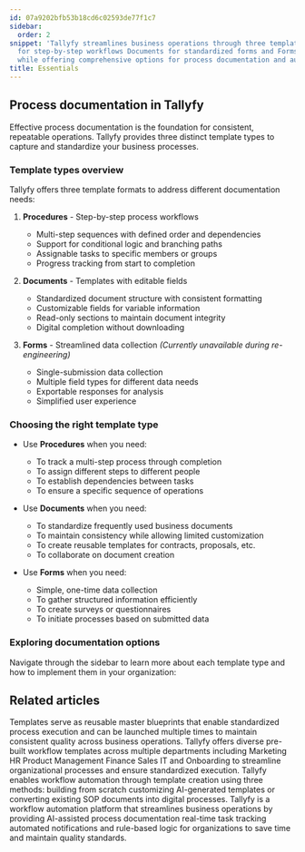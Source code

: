 ```yaml
---
id: 07a9202bfb53b18cd6c02593de77f1c7
sidebar:
  order: 2
snippet: 'Tallyfy streamlines business operations through three template types: Procedures
  for step-by-step workflows Documents for standardized forms and Forms for data collection
  while offering comprehensive options for process documentation and automation.'
title: Essentials
---
```


## Process documentation in Tallyfy

Effective process documentation is the foundation for consistent, repeatable operations. Tallyfy provides three distinct template types to capture and standardize your business processes.

### Template types overview

Tallyfy offers three template formats to address different documentation needs:

1. **Procedures** - Step-by-step process workflows
   - Multi-step sequences with defined order and dependencies
   - Support for conditional logic and branching paths
   - Assignable tasks to specific members or groups
   - Progress tracking from start to completion

2. **Documents** - Templates with editable fields
   - Standardized document structure with consistent formatting
   - Customizable fields for variable information
   - Read-only sections to maintain document integrity
   - Digital completion without downloading

3. **Forms** - Streamlined data collection *(Currently unavailable during re-engineering)*
   - Single-submission data collection
   - Multiple field types for different data needs
   - Exportable responses for analysis
   - Simplified user experience

### Choosing the right template type

- Use **Procedures** when you need:
  - To track a multi-step process through completion
  - To assign different steps to different people
  - To establish dependencies between tasks
  - To ensure a specific sequence of operations

- Use **Documents** when you need:
  - To standardize frequently used business documents
  - To maintain consistency while allowing limited customization
  - To create reusable templates for contracts, proposals, etc.
  - To collaborate on document creation

- Use **Forms** when you need:
  - Simple, one-time data collection
  - To gather structured information efficiently
  - To create surveys or questionnaires
  - To initiate processes based on submitted data

### Exploring documentation options

Navigate through the sidebar to learn more about each template type and how to implement them in your organization:


<PageTree />


## Related articles
<CardGrid>
<LinkTitleCard header="<b>Documenting > Templates</b>" href="/products/pro/documenting/templates/" > Templates serve as reusable master blueprints that enable standardized process execution and can be launched multiple times to maintain consistent quality across business operations. </LinkTitleCard>
<LinkTitleCard header="<b>Templates > Sample Templates</b>" href="/products/pro/documenting/templates/how-can-i-access-tallyfys-sample-templates/" > Tallyfy offers diverse pre-built workflow templates across multiple departments including Marketing HR Product Management Finance Sales IT and Onboarding to streamline organizational processes and ensure standardized execution. </LinkTitleCard>
<LinkTitleCard header="<b>Templates > Create a template</b>" href="/products/pro/documenting/templates/create-template/" > Tallyfy enables workflow automation through template creation using three methods: building from scratch customizing AI-generated templates or converting existing SOP documents into digital processes. </LinkTitleCard>
<LinkTitleCard header="<b>Introduction</b>" href="/products/pro/" > Tallyfy is a workflow automation platform that streamlines business operations by providing AI-assisted process documentation real-time task tracking automated notifications and rule-based logic for organizations to save time and maintain quality standards. </LinkTitleCard>
</CardGrid>
